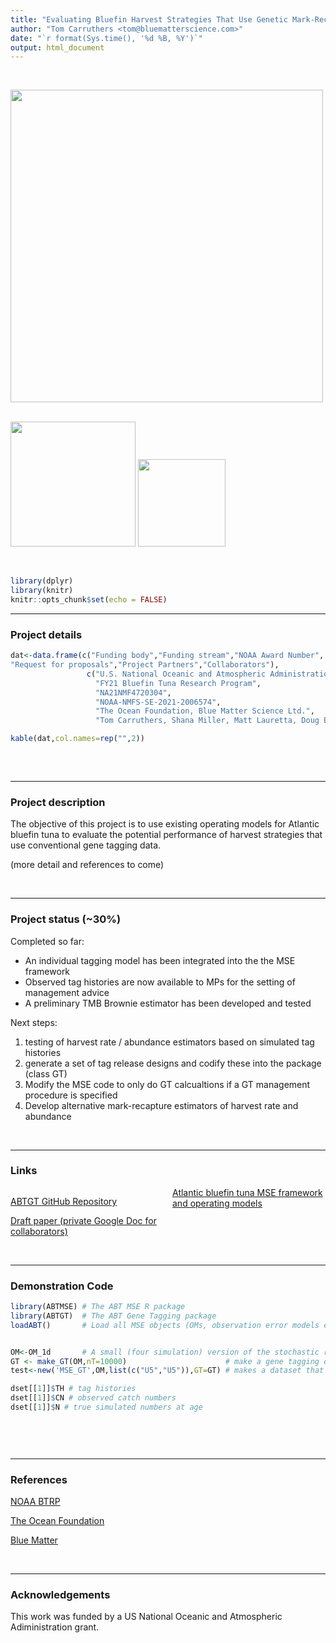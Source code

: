 ```yaml
---
title: "Evaluating Bluefin Harvest Strategies That Use Genetic Mark-Recapture Data"
author: "Tom Carruthers <tom@bluematterscience.com>"
date: "`r format(Sys.time(), '%d %B, %Y')`"
output: html_document
---
```

&nbsp;

<img src="img/Bluefin-big.jpg" width="500">
&nbsp;

<img src="img/TOF.jpg" width="200">
<img src="img/BM.jpg" width="140">

&nbsp;

<style>
  .col2 {
    columns: 2 200px;         /* number of columns and width in pixels*/
    -webkit-columns: 2 200px; /* chrome, safari */
    -moz-columns: 2 200px;    /* firefox */
  }
  .col3 {
    columns: 3 100px;
    -webkit-columns: 3 100px;
    -moz-columns: 3 100px;
  }
  .col4 {
    columns: 4 100px;
    -webkit-columns: 4 100px;
    -moz-columns: 4 100px;
  }
</style>

```r
library(dplyr)
library(knitr)
knitr::opts_chunk$set(echo = FALSE)


```
***

### Project details

```r
dat<-data.frame(c("Funding body","Funding stream","NOAA Award Number",
"Request for proposals","Project Partners","Collaborators"),
                 c("U.S. National Oceanic and Atmospheric Administration",
                   "FY21 Bluefin Tuna Research Program",
                   "NA21NMF4720304",
                   "NOAA-NMFS-SE-2021-2006574",
                   "The Ocean Foundation, Blue Matter Science Ltd.",
                   "Tom Carruthers, Shana Miller, Matt Lauretta, Doug Butterworth, Ann Preece, Richard Hillary"))

kable(dat,col.names=rep("",2)) 
 

```

&nbsp;
&nbsp;


***

### Project description

The objective of this project is to use existing operating models for Atlantic bluefin tuna to evaluate the potential performance of harvest strategies that use conventional gene tagging data. 

(more detail and references to come)

&nbsp;
&nbsp;

***

### Project status (~30%)

Completed so far:

* An individual tagging model has been integrated into the the MSE framework
* Observed tag histories are now available to MPs for the setting of management advice
* A preliminary TMB Brownie estimator has been developed and tested 

Next steps: 

1. testing of harvest rate / abundance estimators based on simulated tag histories
2. generate a set of tag release designs and codify these into the package (class GT)
3. Modify the MSE code to only do GT calcualtions if a GT management procedure is specified
4. Develop alternative mark-recapture estimators of harvest rate and abundance

&nbsp;
&nbsp;

***

### Links 

<div class="col2">

[ABTGT GitHub Repository](https://github.com/Blue-Matter/ABTGT/)

[Draft paper (private Google Doc for collaborators)](https://docs.google.com/document/d/1DduUQIQQrJFBXquaoPXIjKMvuVVZMYQf9H6phEI_uGQ/edit?usp=sharing)

[Atlantic bluefin tuna MSE framework and operating models](https://iccat.github.io/abft-mse/)


</div>

&nbsp;
&nbsp;

***

### Demonstration Code

```r

library(ABTMSE) # The ABT MSE R package
library(ABTGT)  # The ABT Gene Tagging package
loadABT()       # Load all MSE objects (OMs, observation error models etc)


OM<-OM_1d       # A small (four simulation) version of the stochastic reference case operating model
GT <- make_GT(OM,nT=10000)                      # make a gene tagging object that defines the release design
test<-new('MSE_GT',OM,list(c("U5","U5")),GT=GT) # makes a dataset that includes tag histories

dset[[1]]$TH # tag histories
dset[[1]]$CN # observed catch numbers
dset[[1]]$N # true simulated numbers at age

  
```


&nbsp;
&nbsp;


***
### References

[NOAA BTRP](https://www.fisheries.noaa.gov/grant/bluefin-tuna-research-program)

[The Ocean Foundation](https://oceanfdn.org/)

[Blue Matter](https://www.bluematterscience.com/)

&nbsp;
&nbsp;

***

### Acknowledgements

This work was funded by a US National Oceanic and Atmospheric Adiministration grant.


&nbsp;
&nbsp;
&nbsp;
&nbsp;
&nbsp;
&nbsp;

